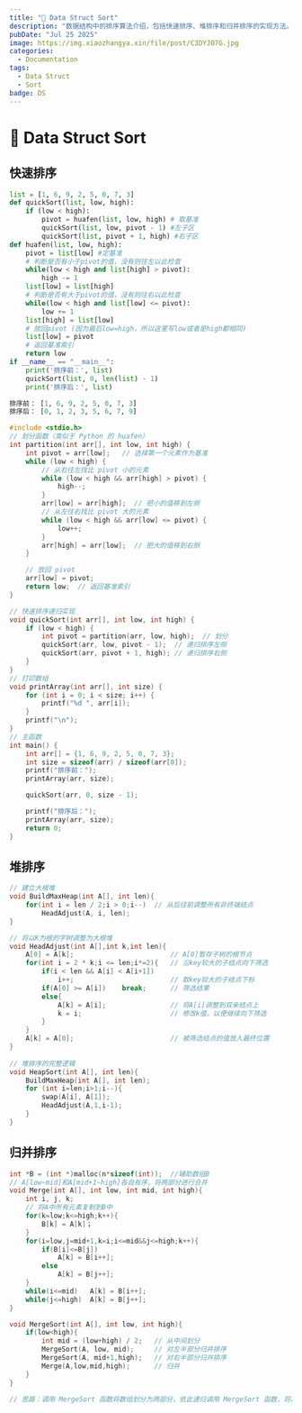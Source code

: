 ```yaml
---
title: "🚀 Data Struct Sort"
description: "数据结构中的排序算法介绍，包括快速排序、堆排序和归并排序的实现方法。"
pubDate: "Jul 25 2025"
image: https://img.xiaozhangya.xin/file/post/C3DYJO7G.jpg
categories:
  - Documentation
tags:
  - Data Struct
  - Sort
badge: DS
---
```

# 🚀 Data Struct Sort

## 快速排序

```python
list = [1, 6, 9, 2, 5, 0, 7, 3]
def quickSort(list, low, high):
    if (low < high):
        pivot = huafen(list, low, high) # 取基准
        quickSort(list, low, pivot - 1) #左子区
        quickSort(list, pivot + 1, high) #右子区
def huafen(list, low, high):
    pivot = list[low] #定基准
    # 判断是否有小于pivot的值，没有则往左以此检查
    while(low < high and list[high] > pivot):
        high -= 1
    list[low] = list[high]
    # 判断是否有大于pivot的值，没有则往右以此检查
    while(low < high and list[low] <= pivot):
        low += 1
    list[high] = list[low]
    # 放回pivot (因为最后low=high，所以这里写low或者是high都相同)
    list[low] = pivot
    # 返回基准索引
    return low
if __name__ == "__main__":
    print('排序前：', list)
    quickSort(list, 0, len(list) - 1)
    print('排序后：', list)

排序前： [1, 6, 9, 2, 5, 0, 7, 3]
排序后： [0, 1, 2, 3, 5, 6, 7, 9]
```

```c
#include <stdio.h>
// 划分函数（类似于 Python 的 huafen）
int partition(int arr[], int low, int high) {
    int pivot = arr[low];   // 选择第一个元素作为基准
    while (low < high) {
        // 从右往左找比 pivot 小的元素
        while (low < high && arr[high] > pivot) {
            high--;
        }
        arr[low] = arr[high];  // 把小的值移到左侧
        // 从左往右找比 pivot 大的元素
        while (low < high && arr[low] <= pivot) {
            low++;
        }
        arr[high] = arr[low];  // 把大的值移到右侧
    }

    // 放回 pivot
    arr[low] = pivot;
    return low;  // 返回基准索引
}

// 快速排序递归实现
void quickSort(int arr[], int low, int high) {
    if (low < high) {
        int pivot = partition(arr, low, high);  // 划分
        quickSort(arr, low, pivot - 1);  // 递归排序左侧
        quickSort(arr, pivot + 1, high); // 递归排序右侧
    }
}
// 打印数组
void printArray(int arr[], int size) {
    for (int i = 0; i < size; i++) {
        printf("%d ", arr[i]);
    }
    printf("\n");
}
// 主函数
int main() {
    int arr[] = {1, 6, 9, 2, 5, 0, 7, 3};
    int size = sizeof(arr) / sizeof(arr[0]);
    printf("排序前：");
    printArray(arr, size);

    quickSort(arr, 0, size - 1);

    printf("排序后：");
    printArray(arr, size);
    return 0;
}
```

## 堆排序

```c
// 建立大根堆
void BuildMaxHeap(int A[], int len){
    for(int i = len / 2;i > 0;i--)  // 从后往前调整所有非终端结点
        HeadAdjust(A, i, len);
}

// 将以K为根的字树调整为大根堆
void HeadAdjust(int A[],int k,int len){
    A[0] = A[k];                        // A[0]暂存子树的根节点
    for(int i = 2 * k;i <= len;i*=2){   // 沿key较大的子结点向下筛选
        if(i < len && A[i] < A[i+1])
            i++;                        // 取key较大的子结点下标
        if(A[0] >= A[i])    break;      // 筛选结果
        else{
            A[k] = A[i];                // 将A[i]调整到双亲结点上
            k = i;                      // 修改k值，以便继续向下筛选
        }
    }
    A[k] = A[0];                        // 被筛选结点的值放入最终位置
}
    
// 堆排序的完整逻辑
void HeapSort(int A[], int len){
    BuildMaxHeap(int A[], int len);
    for (int i=len;i>1;i--){
        swap(A[i], A[1]);
        HeadAdjust(A,1,i-1);
    }
}
```

## 归并排序

```c
int *B = (int *)malloc(n*sizeof(int));  //辅助数组B
// A[low~mid]和A[mid+1~high]各自有序，将两部分进行合并
void Merge(int A[], int low, int mid, int high){
    int i, j, k;
    // 将A中所有元素复制到B中
    for(k=low;k<=high;k++){
        B[k] = A[k]；
    }
    for(i=low,j=mid+1,k=i;i<=mid&&j<=high;k++){
        if(B[i]<=B[j])
            A[k] = B[i++];
        else
            A[k] = B[j++];
    }
    while(i<=mid)   A[k] = B[i++];
    while(j<=high)  A[k] = B[j++];
}

void MergeSort(int A[], int low, int high){
    if(low<high){
        int mid = (low+high) / 2;   // 从中间划分
        MergeSort(A, low, mid);     // 对左半部分归并排序
        MergeSort(A, mid+1,high);   // 对右半部分归并排序
        Merge(A,low,mid,high);      // 归并
    }
}

// 思路：调用 MergeSort 函数将数组划分为两部分，依此递归调用 MergeSort 函数，将左半部分排序好后，对右半部分进行排序，最后将排序好的两部分进行归并排序
